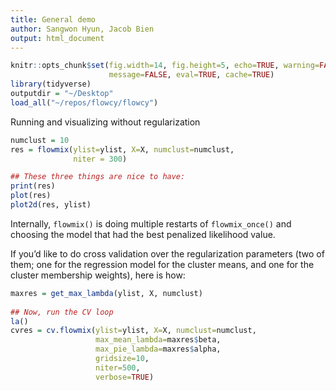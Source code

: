 ```yaml
---
title: General demo
author: Sangwon Hyun, Jacob Bien
output: html_document
---
```

```r
knitr::opts_chunk$set(fig.width=14, fig.height=5, echo=TRUE, warning=FALSE,
                      message=FALSE, eval=TRUE, cache=TRUE)
library(tidyverse)
outputdir = "~/Desktop"
load_all("~/repos/flowcy/flowcy")  
```

Running and visualizing without regularization
```r
numclust = 10
res = flowmix(ylist=ylist, X=X, numclust=numclust,
              niter = 300)

## These three things are nice to have:
print(res)
plot(res)
plot2d(res, ylist)
```

Internally, `flowmix()` is doing multiple restarts of `flowmix_once()` and
choosing the model that had the best penalized likelihood value.

If you'd like to do cross validation over the regularization parameters (two of
them; one for the regression model for the cluster means, and one for the
cluster membership weights), here is how:

```r
maxres = get_max_lambda(ylist, X, numclust)
  
## Now, run the CV loop
la()
cvres = cv.flowmix(ylist=ylist, X=X, numclust=numclust,
                   max_mean_lambda=maxres$beta,
                   max_pie_lambda=maxres$alpha,
                   gridsize=10,
                   niter=500,
                   verbose=TRUE)
```
